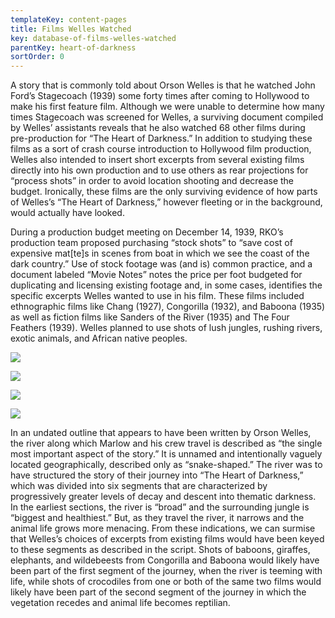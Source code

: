 ```yaml
---
templateKey: content-pages
title: Films Welles Watched
key: database-of-films-welles-watched
parentKey: heart-of-darkness
sortOrder: 0
---
```

A story that is commonly told about Orson Welles is that he watched John Ford’s Stagecoach (1939) some forty times after coming to Hollywood to make his first feature film. Although we were unable to determine how many times Stagecoach was screened for Welles, a surviving document compiled by Welles’ assistants reveals that he also watched 68 other films during pre-production for “The Heart of Darkness.” In addition to studying these films as a sort of crash course introduction to Hollywood film production, Welles also intended to insert short excerpts from several existing films directly into his own production and to use others as rear projections for “process shots” in order to avoid location shooting and decrease the budget. Ironically, these films are the only surviving evidence of how parts of Welles’s “The Heart of Darkness,” however fleeting or in the background, would actually have looked.

During a production budget meeting on December 14, 1939, RKO’s production team proposed purchasing “stock shots” to “save cost of expensive mat\[te]s in scenes from boat in which we see the coast of the dark country.” Use of stock footage was (and is) common practice, and a document labeled “Movie Notes” notes the price per foot budgeted for duplicating and licensing existing footage and, in some cases, identifies the specific excerpts Welles wanted to use in his film. These films included ethnographic films like Chang (1927), Congorilla (1932), and Baboona (1935) as well as fiction films like Sanders of the River (1935) and The Four Feathers (1939). Welles planned to use shots of lush jungles, rushing rivers, exotic animals, and African native peoples.

![](/assets/baboona.png)

![](/assets/congorilla.png)

![](/assets/sanders-1.png)

![](/assets/sanders-2.png)



In an undated outline that appears to have been written by Orson Welles, the river along which Marlow and his crew travel is described as “the single most important aspect of the story.” It is unnamed and intentionally vaguely located geographically, described only as “snake-shaped.” The river was to have structured the story of their journey into “The Heart of Darkness,” which was divided into six segments that are characterized by progressively greater levels of decay and descent into thematic darkness. In the earliest sections, the river is “broad” and the surrounding jungle is “biggest and healthiest.” But, as they travel the river, it narrows and the animal life grows more menacing. From these indications, we can surmise that Welles’s choices of excerpts from existing films would have been keyed to these segments as described in the script. Shots of baboons, giraffes, elephants, and wildebeests from Congorilla and Baboona would likely have been part of the first segment of the journey, when the river is teeming with life, while shots of crocodiles from one or both of the same two films would likely have been part of the second segment of the journey in which the vegetation recedes and animal life becomes reptilian.
